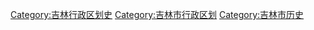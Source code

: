 [[Category:吉林行政区划史|Category:吉林行政区划史]]
[[Category:吉林市行政区划|Category:吉林市行政区划]]
[[Category:吉林市历史|Category:吉林市历史]]